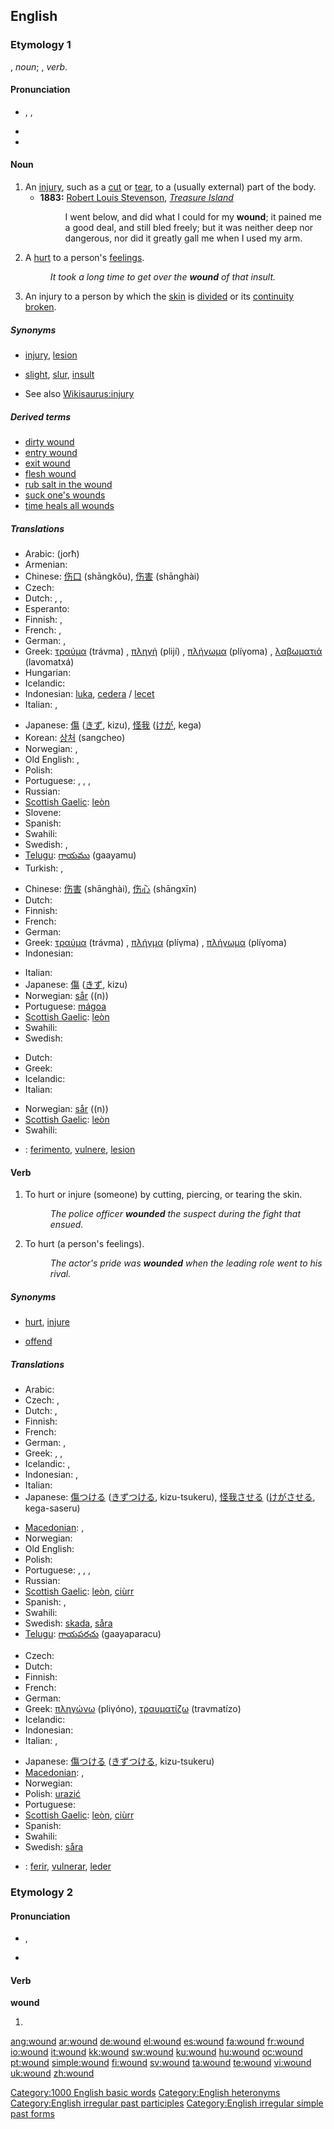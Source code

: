 ==English==

===Etymology 1===
{{etyl|ang}} {{term|wund}}, ''noun''; {{term|wundian}}, ''verb''.

====Pronunciation====
* {{a|RP|US}} {{enPR|wo͞ond}}, {{IPA|/wuːnd/}}, {{SAMPA|/wu:nd/}}
* {{audio|en-us-wound-injury.ogg|Audio (US)}}
* {{rhymes|uːnd}}

====Noun====
{{en-noun}}

# An [[injury]], such as a [[cut]] or [[tear]], to a (usually external) part of the body.
#* '''1883:''' [[w:Robert Louis Stevenson|Robert Louis Stevenson]], ''[[w:Treasure Island|Treasure Island]]''
#*: I went below, and did what I could for my '''wound'''; it pained me a good deal, and still bled freely; but it was neither deep nor dangerous, nor did it greatly gall me when I used my arm.
# A [[hurt]] to a person's [[feeling]]s.
#: ''It took a long time to get over the '''wound''' of that insult.''
# {{context|criminal|_|Law}} An injury to a person by which the [[skin]] is [[divide]]d or its [[continuity]] [[broken]].

=====Synonyms=====
* {{sense|injury}} [[injury]], [[lesion]]
* {{sense|something that offends a person's feelings}} [[slight]], [[slur]], [[insult]]
* See also [[Wikisaurus:injury]]

=====Derived terms=====
* [[dirty wound]]
* [[entry wound]]
* [[exit wound]]
* [[flesh wound]]
* [[rub salt in the wound]]
* [[suck one's wounds]]
* [[time heals all wounds]]

=====Translations=====
{{trans-top|injury}}
* Arabic: {{Arab|[[جرح]]}} (jorħ)
* Armenian: {{t|hy|վերք|tr=verk’|sc=Armn}}
* Chinese: [[伤口]] (shāngkǒu), [[伤害]] (shānghài)
* Czech: {{t-|cs|rána|f}}
* Dutch: {{t-|nl|wonde|f}}, {{t-|nl|verwonding|f}}, {{t-|nl|kwetsuur|f}}
* Esperanto: {{t-|eo|vundo|xs=Esperanto}}
* Finnish: {{t+|fi|haava}}, {{t+|fi|vamma}}
* French: {{t+|fr|blessure|f}}, {{t+|fr|plaie|f}}
* German: {{t+|de|Wunde|f}}, {{t+|de|Verletzung|f}}
* Greek: [[τραύμα]] (trávma) {{n}}, [[πληγή]] (plijí) {{f}}, [[πλήγωμα]] (plíγoma) {{n}}, [[λαβωματιά]] (lavomatxá) {{f}}
* Hungarian: {{t+|hu|seb}}
* Icelandic: {{t+|is|sár|n}}
* Indonesian: [[luka]], [[cedera]] / [[lecet]]
* Italian: {{t-|it|lesione|f}}, {{t+|it|ferita|f}}
{{trans-mid}}
* Japanese: [[傷]] ([[きず]], kizu), [[怪我]] ([[けが]], kega)
* Korean: [[상처]] (sangcheo)
* Norwegian: {{t+|no|sår|n}}, {{t+|no|skade|m}}
* Old English: {{t-|ang|benn|xs=Old English}}, {{t-|ang|wund|xs=Old English}}
* Polish: {{t+|pl|rana|f}}
* Portuguese: {{t+|pt|ferimento|m}}, {{t+|pt|ferida|f}}, {{t+|pt|lesão}}, {{t+|pt|mágoa|f}}
* Russian: {{t+|ru|рана|f|tr=rána|sc=Cyrl}}
* [[Scottish Gaelic]]: [[leòn]] {{m}}
* Slovene: {{t+|sl|rana|f}}
* Spanish: {{t+|es|herida|f}}
* Swahili: {{t+|sw|vimbe|xs=Swahili}}
* Swedish: {{t+|sv|skada|c}}, {{t+|sv|sår|n}}
* [[Telugu]]: [[గాయము]] (gaayamu)
* Turkish: {{t+|tr|hasar}},  {{t|tr|yara|sc=Cyrl}}
{{trans-bottom}}

{{trans-top|something that offends a person’s feelings}}
* Chinese: [[伤害]] (shānghài), [[伤心]] (shāngxīn)
* Dutch: {{t-|nl|wonde|f}}
* Finnish: {{t-|fi|loukkaus}}
* French: {{t+|fr|blessure|f}}
* German: {{t+|de|Verletzung|f}}
* Greek: [[τραύμα]] (trávma) {{n}}, [[πλήγμα]] (plíγma) {{n}}, [[πλήγωμα]] (plíγoma) {{n}}
* Indonesian: {{t-|id|luka|xs=Indonesian}}
{{trans-mid}}
* Italian: {{t+|it|offesa|f}}
* Japanese: [[傷]] ([[きず]], kizu)
* Norwegian: [[sår]] ((n))
* Portuguese: [[mágoa]] {{f}}
* [[Scottish Gaelic]]: [[leòn]] {{m}}
* Swahili: {{t+|sw|vimbe|xs=Swahili}}
* Swedish: {{t+|sv|sår|n}}
{{trans-bottom}}

{{trans-top|an injury to a person by which the skin is divided}}
* Dutch: {{t-|nl|verwonding|f}}
* Greek: {{t+|el|τραύμα|n|tr=trávma|sc=Grek}}
* Icelandic: {{t+|is|sár|n}}
* Italian: {{t+|it|ferita|f}}
{{trans-mid}}
* Norwegian: [[sår]] ((n))
* [[Scottish Gaelic]]: [[leòn]] {{m}}
* Swahili: {{t+|sw|vimbe|xs=Swahili}}
{{trans-bottom}}

<!--Remove this section once all of the translations below have been moved into the tables above.-->
{{checktrans-top}}
* {{ttbc|Interlingua}}: [[ferimento]], [[vulnere]], [[lesion#Interlingua|lesion]]
{{trans-bottom}}

====Verb====
{{en-verb}}

# {{transitive}} To hurt or injure (someone) by cutting, piercing, or tearing the skin.
#: ''The police officer '''wounded''' the suspect during the fight that ensued.''
# {{transitive}} To hurt (a person's feelings).
#: ''The actor's pride was '''wounded''' when the leading role went to his rival.''

=====Synonyms=====
* {{sense|injure}} [[hurt]], [[injure]]
* {{sense|hurt (feelings)}} [[offend]]

=====Translations=====
{{trans-top|hurt or injure}}
* Arabic: {{t+|ar|جرح|alt=جَرَحَ|tr=jaraHa|sc=Arab}}
* Czech: {{t-|cs|zranit}}, {{t-|cs|poranit}}
* Dutch: {{t+|nl|verwonden}}, {{t+|nl|kwetsen}}
* Finnish: {{t-|fi|haavoittaa}}
* French: {{t+|fr|blesser}}
* German: {{t+|de|verletzen}}, {{t+|de|verwunden}}
* Greek: {{t+|el|πληγώνω|tr=pliγóno|sc=Grek}}, {{t+|el|τραυματίζω|tr=travmatízo|sc=Grek}}, {{t+|el|λαβώνω|tr=lavóno|sc=Grek}}
* Icelandic: {{t-|is|særa}}, {{t-|is|meiða}}
* Indonesian: {{t-|id|luka|alt=melukai|xs=Indonesian}}, {{t-|id|cedera|alt=mencederai|xs=Indonesian}}
* Italian: {{t+|it|ferire}}
* Japanese: [[傷]]つける ([[きず]]つける, kizu-tsukeru), [[怪我]]させる ([[けが]]させる, kega-saseru)
{{trans-mid}}
* [[Macedonian]]: {{t|mk|ранува|tr=ránuva|sc=Cyrl|xs=Macedonian}},  {{t|mk|повредува|tr=povréduva|sc=Cyrl|xs=Macedonian}}
* Norwegian: {{t+|no|skade}}
* Old English: {{t-|ang|wundian|xs=Old English}}
* Polish: {{t-|pl|ranić}}
* Portuguese: {{t+|pt|ferir}}, {{t+|pt|lesar}}, {{t-|pt|vulnerar}}, {{t+|pt|magoar}}
* Russian: {{t|ru|ранить|tr=ranit'|sc=Cyrl}}
* [[Scottish Gaelic]]: [[leòn]], [[ciùrr]]
* Spanish: {{t+|es|herir}}, {{t-|es|lesionar}}
* Swahili: {{t+|sw|vimbe|xs=Swahili}}
* Swedish: [[skada]], [[såra]]
* [[Telugu]]: [[గాయపరచు]] (gaayaparacu)
{{trans-bottom}}

{{trans-top|hurt (someone's feelings)}}
* Czech: {{t-|cs|ranit}}
* Dutch: {{t+|nl|kwetsen}}
* Finnish: {{t+|fi|loukata}}
* French: {{t|fr|blesser}}
* German: {{t+|de|verletzen}}
* Greek: [[πληγώνω]] (pliγóno), [[τραυματίζω]] (travmatízo)
* Icelandic: {{t-|is|særa}}
* Indonesian: {{t-|id|luka|alt=melukai|xs=Indonesian}}
* Italian: {{t+|it|ferire}}, {{t+|it|offendere}}
{{trans-mid}}
* Japanese: [[傷]]つける ([[きず]]つける, kizu-tsukeru)
* [[Macedonian]]: {{t|mk|повредува|tr=povréduva|sc=Cyrl|xs=Macedonian}},  {{t|mk|навредува|tr=navréduva|sc=Cyrl|xs=Macedonian}}
* Norwegian: {{t-|no|såre}}
* Polish: [[urazić]]
* Portuguese: {{t+|pt|magoar}}
* [[Scottish Gaelic]]: [[leòn]], [[ciùrr]]
* Spanish: {{t+|es|herir}}
* Swahili: {{t+|sw|vimbe|xs=Swahili}}
* Swedish: [[såra]]
{{trans-bottom}}

{{checktrans}}

* {{ttbc|Interlingua}}: [[ferir]], [[vulnerar]], [[leder]]

===Etymology 2===

====Pronunciation====
* {{a|RP|US}} {{IPA|/waʊnd/}}, {{SAMPA|/waUnd/}}
* {{a|US}} {{IPA|/wæwnd/}}
*: {{audio|en-us-wound-turned.ogg|Audio (US)}}
*: {{rhymes|aʊnd}}

====Verb====
'''wound'''

# {{past of|wind}}

<!--do not add translations here-->

[[Category:1000 English basic words]]
[[Category:English heteronyms]]
[[Category:English irregular past participles]]
[[Category:English irregular simple past forms]]

[[ang:wound]]
[[ar:wound]]
[[de:wound]]
[[el:wound]]
[[es:wound]]
[[fa:wound]]
[[fr:wound]]
[[io:wound]]
[[it:wound]]
[[kk:wound]]
[[sw:wound]]
[[ku:wound]]
[[hu:wound]]
[[oc:wound]]
[[pt:wound]]
[[simple:wound]]
[[fi:wound]]
[[sv:wound]]
[[ta:wound]]
[[te:wound]]
[[vi:wound]]
[[uk:wound]]
[[zh:wound]]